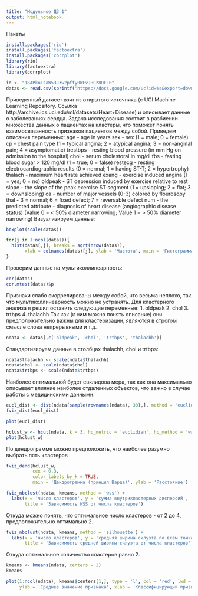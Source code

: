 ---
title: "Модульное ДЗ 1"
output: html_notebook
---
Пакеты
```{r}
install.packages('rio')
install.packages('factoextra')
install.packages('corrplot')
library(rio)
library(factoextra)
library(corrplot)
```

```{r}
id <- "18APko1saW53JXw2pffy0WEvJHCz8DFL0"
datas <- read.csv(sprintf("https://docs.google.com/uc?id=%s&export=download", id))

```
Приведенный датасет взят из открытого источника (с UCI Machine Learning Repository. Ссылка http://archive.ics.uci.edu/ml/datasets/Heart+Disease) и описывает данные о заболеваниях сердца.
Задача исследования состоит в разбиении множества данных о пациентах на кластеры, что поможет понять взаимосвязанность признаков пациентов между собой. 
Приведем описания переменных:
age - age in years
sex - sex (1 = male; 0 = female)
cp - chest pain type (1 = typical angina; 2 = atypical angina; 3 = non-anginal pain; 4 = asymptomatic)
trestbps - resting blood pressure (in mm Hg on admission to the hospital)
chol - serum cholestoral in mg/dl
fbs - fasting blood sugar > 120 mg/dl (1 = true; 0 = false)
restecg - resting electrocardiographic results (0 = normal; 1 = having ST-T; 2 = hypertrophy)
thalach - maximum heart rate achieved
exang - exercise induced angina (1 = yes; 0 = no)
oldpeak - ST depression induced by exercise relative to rest
slope - the slope of the peak exercise ST segment (1 = upsloping; 2 = flat; 3 = downsloping)
ca - number of major vessels (0-3) colored by flourosopy
thal - 3 = normal; 6 = fixed defect; 7 = reversable defect
num - the predicted attribute - diagnosis of heart disease (angiographic disease status) (Value 0 = < 50% diameter narrowing; Value 1 = > 50% diameter narrowing)
Визуализируем данные:
```{r}
boxplot(scale(datas))

for(j in 1:ncol(datas)){
  hist(datas[,j], breaks = sqrt(nrow(datas)),
       xlab = colnames(datas)[j], ylab = 'Частота', main = 'Гистограмма частот')
}
```
Проверим данные на мультиколлинеарность:
```{r}
cor(datas)
cor.mtest(datas)$p
```
Признаки слабо скоррелированы между собой, что весьма неплохо, так что мультиколлинеарность можно не устранять. 
Для кластерного анализа я решил оставить следующие переменные: 
1. oldpeak
2. chol
3. trtbps
4. thalachh
Так как (к ним можно понять описание) они предположительно важны для кластеризации, являются в строгом смысле слова непрерывными и т.д. 
```{r}
ndata <- datas[,c('oldpeak', 'chol', 'trtbps', 'thalachh')]
```
Стандартизируем данные в столбцах thalachh, chol и trtbps:
```{r}
ndata$thalachh <- scale(ndata$thalachh)
ndata$chol <- scale(ndata$chol)
ndata$trtbps <- scale(ndata$trtbps)
```
Наиболее оптимальной будет евклидова мера, так как она максимально описывает влияние наиболее отдаленных объектов, что важно в случае работы с медицинскими данными. 
```{r}
eucl_dist <- dist(ndata[sample(rownames(ndata), 30),], method = 'euclidian')
fviz_dist(eucl_dist)
```
```{r}
plot(eucl_dist)
```

```{r}
hclust_w <- hcut(ndata, k = 3, hc_metric = 'euclidian', hc_method = 'ward.D2')
plot(hclust_w)
```
По дендрограмме можно предположить, что наиболее разумно выбрать пять кластеров
```{r}
fviz_dend(hclust_w,
          cex = 0.3, 
          color_labels_by_k = TRUE, 
          main = 'Дендрограмма (принцип Варда)', ylab = 'Расстояние')
```
```{r}
fviz_nbclust(ndata, kmeans, method = 'wss') +
  labs(x = 'число кластеров', y = 'сумма внутрикластерных дисперсий',
       title = 'Зависимость WSS от числа кластеров')
```
Откуда можно понять, что оптимальное число кластеров - от 2 до 4, предположительно оптимально 2. 
```{r}
fviz_nbclust(ndata, kmeans, method = 'silhouette') +
  labs(x = 'число кластеров', y = 'средняя ширина силуэта по всем точкам',
       title = 'Зависимость средней ширины силуэта от числа кластеров')
```
Откуда оптимальное количество кластеров равно 2. 
```{r}
kmeans <- kmeans(ndata, centers = 2)
kmeans
```


```{r}
plot(1:ncol(ndata), kmeans$centers[1,], type = 'l', col = 'red', lwd = 2, ylim = c(-3, 1.5),
     ylab = 'Среднее значение признака', xlab = 'Классифицирующий признак', xaxt = 'n')

```
